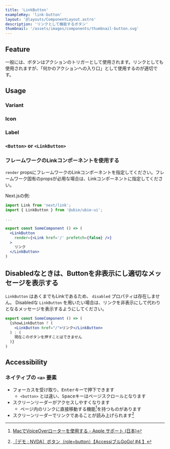 ```yaml
---
title: 'LinkButton'
exampleKey: 'link-button'
layout: '@layouts/ComponentLayout.astro'
description: 'リンクとして機能するボタン'
thumbnail: '/assets/images/components/thumbnail-button.svg'
---
```



## Feature

一般には、ボタンはアクションのトリガーとして使用されます。リンクとしても使用されますが、「何かのアクションへの入り口」として使用するのが適切です。

## Usage

### Variant

<Variant />

### Icon

<Icon />

### Label

<Label />

### `<Button>` or `<LinkButton>`

<SelectingComponent />

### フレームワークのLinkコンポーネントを使用する

`render` propsにフレームワークのLinkコンポーネントを指定してください。フレームワーク固有のpropsが必用な場合は、Linkコンポーネントに指定してください。

Next.jsの例:

```jsx
import Link from 'next/link';
import { LinkButton } from '@ubie/ubie-ui';

...

export const SomeComponent () => (
  <LinkButton
    render={<Link href='/' prefetch={false} />}
  >
    リンク
  </LinkButton>
)
```

## Disabledなときは、Buttonを非表示にし適切なメッセージを表示する

`LinkButton` はあくまでもLinkであるため、 `disabled` プロパティは存在しません。
Disabledな `LinkButton` を用いたい場合は、リンクを非表示にして代わりとなるメッセージを表示するようにしてください。

```jsx
export const SomeComponent () => (
  {showLinkButton ? (
    <LinkButton href="/">リンク</LinkButton>
  ) : (
    現在このボタンを押すことはできません
  )}
)
```

## Accessibility

### ネイティブの `<a>` 要素

- フォーカスを受け取り、<kbd>Enter</kbd>キーで押下できます
  - `<button>` とは違い、<kbd>Space</kbd>キーはページスクロールとなります
- スクリーンリーダーがアクセスしやすくなります
  - ページ内のリンクに直接移動する機能[^rotor]を持つものがあります
- スクリーンリーダーでリンクであることが読み上げられます[^read-link]

[^rotor]: [MacでVoiceOverローターを使用する - Apple サポート (日本)](https://support.apple.com/ja-jp/guide/voiceover/mchlp2719/10/mac/13.0)
[^read-link]: [［デモ : NVDA］ボタン（role=button）【AccessiブルGoGo! #4 】](https://www.youtube.com/watch?v=c8qxQoiWe5M)
